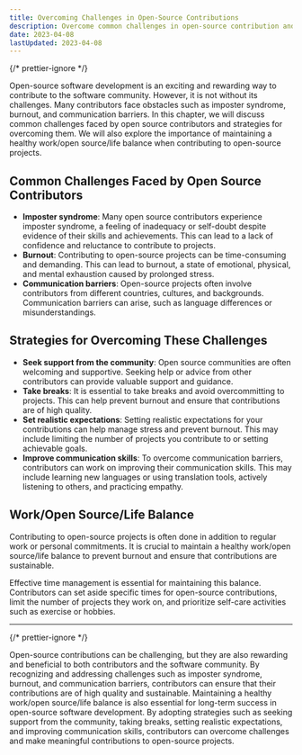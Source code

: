 ```yaml
---
title: Overcoming Challenges in Open-Source Contributions
description: Overcome common challenges in open-source contribution and maintain work/open source/life balance. Learn to tackle imposter syndrome, burnout and communication barriers. Start contributing sustainably today!
date: 2023-04-08
lastUpdated: 2023-04-08
---
```


{/* prettier-ignore */}
<p class="lead">Open-source software development is an exciting and rewarding way to contribute to the software community. However, it is not without its challenges. Many contributors face obstacles such as imposter syndrome, burnout, and communication barriers. In this chapter, we will discuss common challenges faced by open source contributors and strategies for overcoming them. We will also explore the importance of maintaining a healthy work/open source/life balance when contributing to open-source projects.</p>

## Common Challenges Faced by Open Source Contributors

- <strong>Imposter syndrome</strong>: Many open source contributors experience imposter syndrome, a feeling of
  inadequacy or self-doubt despite evidence of their skills and achievements. This can lead to a lack of confidence and
  reluctance to contribute to projects.
- <strong>Burnout</strong>: Contributing to open-source projects can be time-consuming and demanding. This can lead to
  burnout, a state of emotional, physical, and mental exhaustion caused by prolonged stress.
- <strong>Communication barriers</strong>: Open-source projects often involve contributors from different countries,
  cultures, and backgrounds. Communication barriers can arise, such as language differences or misunderstandings.

## Strategies for Overcoming These Challenges

- <strong>Seek support from the community</strong>: Open source communities are often welcoming and supportive. Seeking
  help or advice from other contributors can provide valuable support and guidance.
- <strong>Take breaks</strong>: It is essential to take breaks and avoid overcommitting to projects. This can help
  prevent burnout and ensure that contributions are of high quality.
- <strong>Set realistic expectations</strong>: Setting realistic expectations for your contributions can help manage
  stress and prevent burnout. This may include limiting the number of projects you contribute to or setting achievable
  goals.
- <strong>Improve communication skills</strong>: To overcome communication barriers, contributors can work on improving
  their communication skills. This may include learning new languages or using translation tools, actively listening to
  others, and practicing empathy.

## Work/Open Source/Life Balance

Contributing to open-source projects is often done in addition to regular work or personal commitments. It is crucial to maintain a healthy work/open source/life balance to prevent burnout and ensure that contributions are sustainable.

Effective time management is essential for maintaining this balance. Contributors can set aside specific times for open-source contributions, limit the number of projects they work on, and prioritize self-care activities such as exercise or hobbies.

---

{/* prettier-ignore */}
<p class="lead">Open-source contributions can be challenging, but they are also rewarding and beneficial to both contributors and the software community. By recognizing and addressing challenges such as imposter syndrome, burnout, and communication barriers, contributors can ensure that their contributions are of high quality and sustainable. Maintaining a healthy work/open source/life balance is also essential for long-term success in open-source software development. By adopting strategies such as seeking support from the community, taking breaks, setting realistic expectations, and improving communication skills, contributors can overcome challenges and make meaningful contributions to open-source projects.</p>
